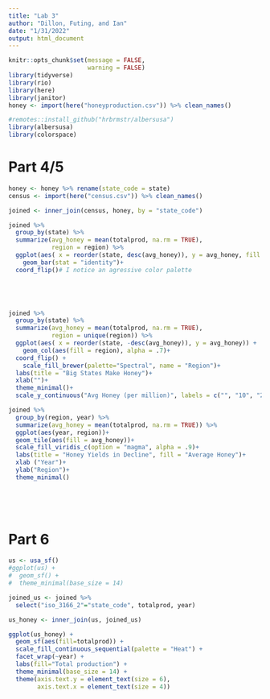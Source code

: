 ```yaml
---
title: "Lab 3"
author: "Dillon, Futing, and Ian"
date: "1/31/2022"
output: html_document
---
```

```r
knitr::opts_chunk$set(message = FALSE,
                      warning = FALSE)
library(tidyverse)
library(rio)
library(here)
library(janitor)
honey <- import(here("honeyproduction.csv")) %>% clean_names()

#remotes::install_github("hrbrmstr/albersusa")
library(albersusa)
library(colorspace)
```


# Part 4/5
```r
honey <- honey %>% rename(state_code = state)
census <- import(here("census.csv")) %>% clean_names()

joined <- inner_join(census, honey, by = "state_code")

joined %>% 
  group_by(state) %>% 
  summarize(avg_honey = mean(totalprod, na.rm = TRUE), 
            region = region) %>% 
  ggplot(aes( x = reorder(state, desc(avg_honey)), y = avg_honey, fill = region)) +
    geom_bar(stat = "identity")+
  coord_flip()# I notice an agressive color palette
 




joined %>% 
  group_by(state) %>% 
  summarize(avg_honey = mean(totalprod, na.rm = TRUE), 
            region = unique(region)) %>% 
  ggplot(aes( x = reorder(state, -desc(avg_honey)), y = avg_honey)) +
    geom_col(aes(fill = region), alpha = .7)+
  coord_flip() + 
    scale_fill_brewer(palette="Spectral", name = "Region")+
  labs(title = "Big States Make Honey")+
  xlab("")+
  theme_minimal()+
  scale_y_continuous("Avg Honey (per million)", labels = c("", "10", "20", "30"))

joined %>% 
  group_by(region, year) %>% 
  summarize(avg_honey = mean(totalprod, na.rm = TRUE)) %>% 
  ggplot(aes(year, region))+
  geom_tile(aes(fill = avg_honey))+
  scale_fill_viridis_c(option = "magma", alpha = .9)+
  labs(title = "Honey Yields in Decline", fill = "Average Honey")+
  xlab ("Year")+
  ylab("Region")+
  theme_minimal()
  
  

  
```

# Part 6
```r
us <- usa_sf()
#ggplot(us) +
#  geom_sf() +
#  theme_minimal(base_size = 14)

joined_us <- joined %>%
  select("iso_3166_2"="state_code", totalprod, year)

us_honey <- inner_join(us, joined_us)

ggplot(us_honey) +
  geom_sf(aes(fill=totalprod)) +
  scale_fill_continuous_sequential(palette = "Heat") +  
  facet_wrap(~year) +
  labs(fill="Total production") +
  theme_minimal(base_size = 14) +
  theme(axis.text.y = element_text(size = 6),
        axis.text.x = element_text(size = 4))

```